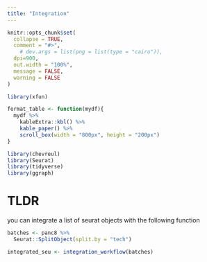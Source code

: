 ```yaml
---
title: "Integration"
---
```


```r
knitr::opts_chunk$set(
  collapse = TRUE,
  comment = "#>",
    # dev.args = list(png = list(type = "cairo")),
  dpi=900,
  out.width = "100%",
  message = FALSE,
  warning = FALSE
)

library(xfun)

format_table <- function(mydf){
  mydf %>% 
    kableExtra::kbl() %>% 
    kable_paper() %>% 
    scroll_box(width = "800px", height = "200px")
}

```

```r
library(chevreul)
library(Seurat)
library(tidyverse)
library(ggraph)
```

# TLDR 

you can integrate a list of seurat objects with the following function

```r

batches <- panc8 %>%
  Seurat::SplitObject(split.by = "tech")

integrated_seu <- integration_workflow(batches)


```

